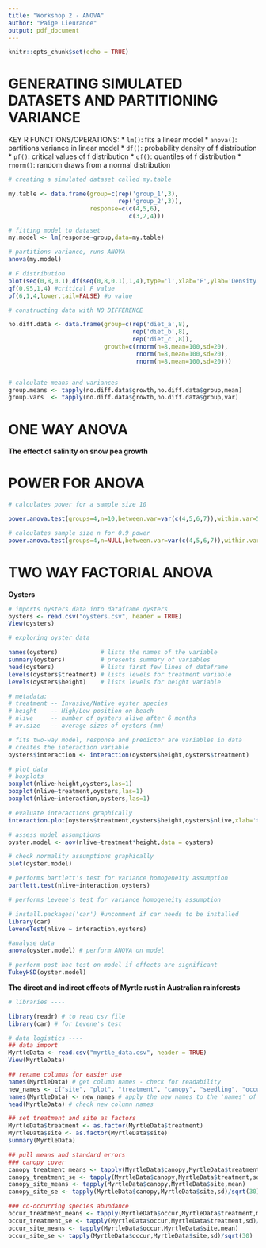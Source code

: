 ```yaml
---
title: "Workshop 2 - ANOVA"
author: "Paige Lieurance"
output: pdf_document
---
```


```r
knitr::opts_chunk$set(echo = TRUE)
```

# GENERATING SIMULATED DATASETS AND PARTITIONING VARIANCE

KEY R FUNCTIONS/OPERATIONS:
* `lm()`: fits a linear model
* `anova()`: partitions variance in linear model
* `df()`: probability density of f distribution
* `pf()`: critical values of f distribution
* `qf()`: quantiles of f distribution
* `rnorm()`: random draws from a normal distribution

``` r

# creating a simulated dataset called my.table

my.table <- data.frame(group=c(rep('group_1',3),
                               rep('group_2',3)),
                       response=c(c(4,5,6),
                                  c(3,2,4)))

# fitting model to dataset
my.model <- lm(response~group,data=my.table)

# partitions variance, runs ANOVA 
anova(my.model)

# F distribution
plot(seq(0,8,0.1),df(seq(0,8,0.1),1,4),type='l',xlab='F',ylab='Density')
qf(0.95,1,4) #critical F value
pf(6,1,4,lower.tail=FALSE) #p value

# constructing data with NO DIFFERENCE

no.diff.data <- data.frame(group=c(rep('diet_a',8),
                                   rep('diet_b',8),
                                   rep('diet_c',8)),
                           growth=c(rnorm(n=8,mean=100,sd=20),
                                    rnorm(n=8,mean=100,sd=20),
                                    rnorm(n=8,mean=100,sd=20)))


# calculate means and variances
group.means <- tapply(no.diff.data$growth,no.diff.data$group,mean)
group.vars  <- tapply(no.diff.data$growth,no.diff.data$group,var)


```
# ONE WAY ANOVA

**The effect of salinity on snow pea growth**




# POWER FOR ANOVA

``` r

# calculates power for a sample size 10

power.anova.test(groups=4,n=10,between.var=var(c(4,5,6,7)),within.var=5,sig.level=0.05,power=NULL)

# calculates sample size n for 0.9 power
power.anova.test(groups=4,n=NULL,between.var=var(c(4,5,6,7)),within.var=5,sig.level=0.05,power = 0.90)

```

# TWO WAY FACTORIAL ANOVA

**Oysters** 

``` r

# imports oysters data into dataframe oysters
oysters <- read.csv("oysters.csv", header = TRUE)
View(oysters)

# exploring oyster data

names(oysters)            # lists the names of the variable
summary(oysters)          # presents summary of variables
head(oysters)             # lists first few lines of dataframe
levels(oysters$treatment) # lists levels for treatment variable
levels(oysters$height)    # lists levels for height variable

# metadata:
# treatment -- Invasive/Native oyster species
# height    -- High/Low position on beach
# nlive     -- number of oysters alive after 6 months
# av.size   -- average sizes of oysters (mm)

# fits two-way model, response and predictor are variables in data
# creates the interaction variable
oysters$interaction <- interaction(oysters$height,oysters$treatment)

# plot data
# boxplots
boxplot(nlive~height,oysters,las=1)
boxplot(nlive~treatment,oysters,las=1)
boxplot(nlive~interaction,oysters,las=1)

# evaluate interactions graphically
interaction.plot(oysters$treatment,oysters$height,oysters$nlive,xlab='treatment',ylab='number alive',las=1)

# assess model assumptions
oyster.model <- aov(nlive~treatment*height,data = oysters) 

# check normality assumptions graphically
plot(oyster.model)

# performs bartlett's test for variance homogeneity assumption
bartlett.test(nlive~interaction,oysters)

# performs Levene's test for variance homogeneity assumption

# install.packages('car') #uncomment if car needs to be installed
library(car)
leveneTest(nlive ~ interaction,oysters)

#analyse data
anova(oyster.model) # perform ANOVA on model

# perform post hoc test on model if effects are significant
TukeyHSD(oyster.model)

```

**The direct and indirect effects of Myrtle rust in Australian rainforests**

```r

# libraries ----

library(readr) # to read csv file
library(car) # for Levene's test

# data logistics ----
## data import
MyrtleData <- read.csv("myrtle_data.csv", header = TRUE)
View(MyrtleData)

## rename columns for easier use
names(MyrtleData) # get column names - check for readability 
new_names <- c("site", "plot", "treatment", "canopy", "seedling", "occur") # create a container "c()" with the new names
names(MyrtleData) <- new_names # apply the new names to the 'names' of the dataset
head(MyrtleData) # check new column names

## set treatment and site as factors
MyrtleData$treatment <- as.factor(MyrtleData$treatment)
MyrtleData$site <- as.factor(MyrtleData$site)
summary(MyrtleData)

## pull means and standard errors
### canopy cover
canopy_treatment_means <- tapply(MyrtleData$canopy,MyrtleData$treatment,mean)
canopy_treatment_se <- tapply(MyrtleData$canopy,MyrtleData$treatment,sd)/sqrt(30)
canopy_site_means <- tapply(MyrtleData$canopy,MyrtleData$site,mean)
canopy_site_se <- tapply(MyrtleData$canopy,MyrtleData$site,sd)/sqrt(30)

### co-occurring species abundance
occur_treatment_means <- tapply(MyrtleData$occur,MyrtleData$treatment,mean)
occur_treatment_se <- tapply(MyrtleData$occur,MyrtleData$treatment,sd)/sqrt(30)
occur_site_means <- tapply(MyrtleData$occur,MyrtleData$site,mean)
occur_site_se <- tapply(MyrtleData$occur,MyrtleData$site,sd)/sqrt(30)
```

